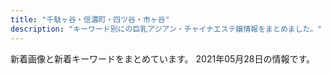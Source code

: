 ```yaml
---
title: "千駄ヶ谷・信濃町・四ツ谷・市ヶ谷"
description: "キーワード別にの巨乳アジアン・チャイナエステ嬢情報をまとめました。"
---
```


新着画像と新着キーワードをまとめています。
2021年05月28日の情報です。

<DmmAffiliateIns />
<KeywordTable
  shops={
    [
    {
        "img_links": [
            "https://tanpopo.tyo.cm/photos/sites/43/2021/05/202105270627598.jpg",
            "https://tanpopo.tyo.cm/images/pagetop.png",
            "https://tanpopo.tyo.cm/photos/sites/43/2021/05/2021052706272553.jpg",
            "https://tanpopo.tyo.cm/photos/sites/43/2021/04/2021041907343346.jpg",
            "https://tanpopo.tyo.cm/images/sp_mainimg.jpg",
            "https://tanpopo.tyo.cm/photos/sites/43/2021/05/2021052706273311.jpg",
            "https://tanpopo.tyo.cm/photos/sites/43/2021/05/2021052706181913.jpg",
            "https://tanpopo.tyo.cm/images/mainimg.jpg",
            "https://tanpopo.tyo.cm/photos/sites/43/2021/05/2021052706172719.jpg",
            "https://tanpopo.tyo.cm/photos/sites/43/2021/05/2021052706184275.jpg",
            "https://tanpopo.tyo.cm/photos/sites/43/2021/05/2021052706265811.jpg",
            "https://tanpopo.tyo.cm/images/service3.jpg",
            "https://tanpopo.tyo.cm/images/img_teaser.jpg",
            "https://tanpopo.tyo.cm/photos/sites/43/2021/04/2021041907342674.jpg",
            "https://tanpopo.tyo.cm/images/service2.jpg",
            "https://tanpopo.tyo.cm/images/sp_img_teaser.jpg",
            "https://tanpopo.tyo.cm/images/service1.jpg",
            "https://tanpopo.tyo.cm/photos/sites/43/2021/05/2021052706264932.jpg",
            "https://tanpopo.tyo.cm/photos/sites/43/2021/05/2021052706195377.jpg",
            "https://tanpopo.tyo.cm/images/service4.jpg"
        ],
        "url": "https://tanpopo.tyo.cm/",
        "station": "\u56db\u8c37\u4e09\u4e01\u76ee\u99c52\u756a",
        "name": "\u305f\u3093\u307d\u307d",
        "keywords": {
            "D": 24,
            "86": 8,
            "87": 8,
            "85": 16,
            "F": 4,
            "C": 17,
            "E": 4
        }
    },
    {
        "img_links": [
            "http://e-rosa.net/images/girlx_top.png",
            "http://e-rosa.net/images/003.jpg",
            "http://e-rosa.net/images/g1.jpg",
            "http://e-rosa.net/images/009.jpg",
            "http://e-rosa.net/images/nei_03.png",
            "http://e-rosa.net/images/te1.jpg",
            "http://e-rosa.net/images/girl_top.png",
            "http://e-rosa.net/images/risa.jpg",
            "http://e-rosa.net/images/news_bottom.jpg",
            "http://e-rosa.net/images/right_bottom.png",
            "http://e-rosa.net/images/tite-staff.png",
            "http://e-rosa.net/images/ddd.jpg",
            "http://e-rosa.net/images/rina1.jpg",
            "http://e-rosa.net/images/girl_01.png",
            "http://e-rosa.net/images/rimi.jpg",
            "http://e-rosa.net/images/te2.jpg",
            "http://e-rosa.net/images/005.jpg",
            "http://e-rosa.net/images/g13.jpg",
            "http://e-rosa.net/images/001.jpg",
            "http://e-rosa.net/images/misa1.jpg",
            "http://e-rosa.net/images/mio.jpg",
            "http://e-rosa.net/images/rina2.jpg",
            "http://e-rosa.net/images/sejutu2.jpg",
            "http://e-rosa.net/images/mimi.jpg",
            "http://e-rosa.net/images/aya1.jpg",
            "http://e-rosa.net/images/yuyi.jpg",
            "http://e-rosa.net/images/sejutu6.jpg",
            "http://e-rosa.net/images/sejutu1.jpg",
            "http://e-rosa.net/images/yuyu.jpg",
            "http://e-rosa.net/images/004.jpg",
            "http://e-rosa.net/images/rina0.jpg",
            "http://e-rosa.net/images/k1.jpg",
            "http://e-rosa.net/images/aya2.jpg",
            "http://e-rosa.net/images/gg1.png",
            "http://e-rosa.net/images/002.jpg",
            "http://e-rosa.net/images/noimage.jpg",
            "http://e-rosa.net/images/sejutu5.jpg",
            "http://e-rosa.net/images/right_top.png",
            "http://e-rosa.net/images/ayaka.jpg",
            "http://e-rosa.net/images/te3.jpg",
            "http://e-rosa.net/images/tite-magazine.png",
            "http://e-rosa.net/images/ha.jpg",
            "http://e-rosa.net/images/pagetop.png",
            "http://e-rosa.net/images/006.jpg",
            "http://e-rosa.net/images/haruka.jpg",
            "http://e-rosa.net/images/yuri.jpg",
            "http://e-rosa.net/images/grande.jpg",
            "http://e-rosa.net/images/tite-link.png",
            "http://e-rosa.net/images/yuna.jpg",
            "http://e-rosa.net/images/access3.jpg",
            "http://e-rosa.net/images/girl_03.png",
            "http://e-rosa.net/images/meyi2.jpg",
            "http://e-rosa.net/images/nei_01.png",
            "http://e-rosa.net/images/meyi1.jpg",
            "http://e-rosa.net/images/news_top.jpg"
        ],
        "url": "http://e-rosa.net/",
        "station": "\u56db\u8c37\u4e09\u4e01\u76ee\u99c52\u756a",
        "name": "ROSA",
        "keywords": {}
    },
    {
        "img_links": [
            "http://xn--vckg5a9gug.in.net/images/cg03.jpg",
            "http://xn--vckg5a9gug.in.net/images/fbt.jpg",
            "http://xn--vckg5a9gug.in.net/images/tit3.jpg",
            "http://xn--vckg5a9gug.in.net/images/fla.jpg",
            "http://xn--vckg5a9gug.in.net/images/top.jpg",
            "http://xn--vckg5a9gug.in.net/images/tit2.jpg",
            "http://xn--vckg5a9gug.in.net/images/cg02.jpg",
            "http://xn--vckg5a9gug.in.net/images/sys.jpg",
            "http://xn--vckg5a9gug.in.net/images/fbf.jpg",
            "http://xn--vckg5a9gug.in.net/images/tit1.jpg",
            "http://xn--vckg5a9gug.in.net/images/cg01.jpg",
            "http://xn--vckg5a9gug.in.net/images/no.png",
            "http://xn--vckg5a9gug.in.net/images/cg04.jpg",
            "http://xn--vckg5a9gug.in.net/images/tit5.jpg",
            "http://xn--vckg5a9gug.in.net/images/tit4.jpg",
            "http://xn--vckg5a9gug.in.net/link/menlog.jpg"
        ],
        "url": "http://xn--vckg5a9gug.in.net/",
        "station": "\u9eb9\u753a\u99c51\u756a\u51fa\u53e3",
        "keywords": {
            "85": 1,
            "86": 3,
            "D": 4
        },
        "name": "Moon"
    },
    {
        "img_links": [
            "https://juno-esthe.tokyo/wp-content/uploads/2021/02/876251tiramisu.jpg",
            "https://juno-esthe.tokyo/wp-content/uploads/2021/04/8971tiramisu.jpg",
            "https://juno-esthe.tokyo/wp-content/uploads/2021/02/12345678tiramisu.jpg",
            "https://juno-esthe.tokyo/wp-content/uploads/2021/03/4567tiramisu.jpg",
            "https://juno-esthe.tokyo/wp-content/themes/este/img/2.jpg",
            "https://juno-esthe.tokyo/wp-content/themes/este/img/top-img04.png",
            "https://juno-esthe.tokyo/wp-content/themes/este/img/top-img03.png",
            "https://juno-esthe.tokyo/wp-content/uploads/2021/02/90876satiramisu.jpg",
            "https://juno-esthe.tokyo/wp-content/themes/este/img/top-img02.png",
            "https://juno-esthe.tokyo/wp-content/uploads/2021/02/3456utiramisu.jpg",
            "https://juno-esthe.tokyo/wp-content/uploads/2021/04/89762517tiramisu.jpg",
            "https://juno-esthe.tokyo/wp-content/uploads/2021/02/78621tiramisu.jpg",
            "https://juno-esthe.tokyo/wp-content/uploads/2021/02/8estrdyfugi.jpg",
            "https://juno-esthe.tokyo/wp-content/themes/este/img/tel_footer.png",
            "https://juno-esthe.tokyo/wp-content/uploads/2021/02/567tiramisu.jpg",
            "https://juno-esthe.tokyo/wp-content/themes/este/img/1.jpg",
            "https://juno-esthe.tokyo/wp-content/uploads/2021/02/1tiramisu-1.jpg",
            "https://juno-esthe.tokyo/wp-content/themes/este/img/3.jpg",
            "https://juno-esthe.tokyo/wp-content/themes/este/img/top-img05.png",
            "https://juno-esthe.tokyo/wp-content/uploads/2021/03/1tiramisu.jpg",
            "https://juno-esthe.tokyo/wp-content/uploads/2021/03/31tiramisu.jpg",
            "https://juno-esthe.tokyo/wp-content/themes/este/img/tel_header.png",
            "https://juno-esthe.tokyo/wp-content/uploads/2021/04/87612tiramisu.jpg",
            "https://juno-esthe.tokyo/wp-content/themes/este/img/call.png",
            "https://juno-esthe.tokyo/wp-content/themes/este/img/4.jpg",
            "https://juno-esthe.tokyo/wp-content/themes/este/img/top-img01.png",
            "https://juno-esthe.tokyo/wp-content/uploads/2021/02/3121tiramisu.jpg"
        ],
        "keywords": {
            "E": 3,
            "C": 27,
            "\u30bb\u30af\u30b7\u30fc": 2,
            "D": 15
        },
        "url": "https://juno-esthe.tokyo/",
        "name": "\u30c6\u30a3\u30e9\u30df\u30b9",
        "station": "\u56db\u30c4\u8c37\u99c52\u756a\u53e3"
    },
    {
        "keywords": {
            "C": 14
        },
        "url": "http://e-yotsuya.net/",
        "station": "JR\u56db\u30c4\u8c37\u99c5\u8d64\u5742\u53e3",
        "name": "\u30b9\u30de\u30a4\u30eb",
        "img_links": [
            "http://e-yotsuya.net/images/mobile.png",
            "http://e-yotsuya.net/images/g7.jpg",
            "http://e-yotsuya.net/images/g5.jpg",
            "http://e-yotsuya.net/images/room.jpg",
            "http://e-yotsuya.net/images/tite-staff.jpg",
            "http://e-yotsuya.net/images/g3.jpg",
            "http://e-yotsuya.net/images/g2.jpg",
            "http://e-yotsuya.net/images/g8.jpg",
            "http://e-yotsuya.net/images/top2.png",
            "http://e-yotsuya.net/images/top.jpg",
            "http://e-yotsuya.net/images/g1.jpg",
            "http://e-yotsuya.net/images/news-tit.png",
            "http://e-yotsuya.net/images/baner2.jpg",
            "http://e-yotsuya.net/images/g9.jpg",
            "http://e-yotsuya.net/images/baner.jpg",
            "http://e-yotsuya.net/images/g6.jpg",
            "http://e-yotsuya.net/images/news-tit1.jpg",
            "http://e-yotsuya.net/images/tite-staff1.jpg",
            "http://e-yotsuya.net/images/g4.jpg"
        ]
    },
    {
        "name": "\u8594\u8587",
        "url": "http://www.bara.relaxjp.info/",
        "station": "\u56db\u8c37\u4e09\u4e01\u76ee\u99c53\u756a\u53e3",
        "img_links": [
            "http://www.bara.relaxjp.info/img/pickup.jpg",
            "http://www.bara.relaxjp.info/files/005.jpg",
            "http://www.bara.relaxjp.info/files/002-02.jpg",
            "http://www.bara.relaxjp.info/images/slider/2.jpg",
            "http://www.bara.relaxjp.info/images/slider/1.jpg",
            "http://www.bara.relaxjp.info/files/002.jpg",
            "http://www.bara.relaxjp.info/files/001.jpg",
            "http://www.bara.relaxjp.info/img/ttl_news.png",
            "http://www.bara.relaxjp.info/images/slider/3.jpg",
            "http://www.bara.relaxjp.info/img/btn_side_mobile.jpg",
            "http://www.bara.relaxjp.info/files/003-02.jpg",
            "http://www.bara.relaxjp.info/files/005-02.jpg",
            "http://www.bara.relaxjp.info/files/003.jpg",
            "http://www.bara.relaxjp.info/img/goback.jpg",
            "http://www.bara.relaxjp.info/img/ttl_therapist_top.png",
            "http://www.bara.relaxjp.info/img/ttl_info.png",
            "http://www.bara.relaxjp.info/img/tel.png",
            "http://www.bara.relaxjp.info/files/001-02.jpg"
        ],
        "keywords": {
            "86": 2,
            "87": 6,
            "D": 8,
            "C": 12
        }
    },
    {
        "url": "http://bimajo.ies.fun/",
        "img_links": [],
        "name": "\u7652\u3057\u306e\u5c4b",
        "keywords": {},
        "station": "\u56db\u8c37\u4e09\u4e01\u76ee\u99c52\u756a\u51fa\u53e3"
    },
    {
        "station": "\u56db\u8c37\u4e09\u4e01\u76ee\u99c52\u756a",
        "url": "http://lakulaku.info/",
        "img_links": [
            "http://lakulaku.info/images/staff/ai-a.jpg",
            "http://lakulaku.info/img/rina.jpg",
            "http://lakulaku.info/images/staff/rina.jpg",
            "http://lakulaku.info/images/staff/sizuka.jpg",
            "http://lakulaku.info/images/titestaff.png",
            "http://lakulaku.info/images/staff/s06.jpg",
            "http://lakulaku.info/img/5-3.jpg",
            "http://lakulaku.info/img/5-1.jpg",
            "http://lakulaku.info/images/staff/momo.jpg",
            "http://lakulaku.info/img/s06.jpg",
            "http://lakulaku.info/images/staff/yumi.jpg",
            "http://lakulaku.info/images/newtit.png",
            "http://lakulaku.info/img/5-4.jpg",
            "http://lakulaku.info/images/top.jpg",
            "http://lakulaku.info/images/staff/ai.jpg",
            "http://lakulaku.info/images/mobile.png",
            "http://lakulaku.info/swf/baner.jpg",
            "http://lakulaku.info/images/staff/5-3.jpg",
            "http://lakulaku.info/img/5-5.jpg",
            "http://lakulaku.info/images/staff/5-1.jpg",
            "http://lakulaku.info/images/staff/nena.jpg",
            "http://lakulaku.info/img/5-2.jpg",
            "http://lakulaku.info/images/staff/5-2.jpg",
            "http://lakulaku.info/images/staff/mari.jpg",
            "http://lakulaku.info/images/staff/5-5.jpg",
            "http://lakulaku.info/images/staff/5-4.jpg"
        ],
        "name": "\u767e\u5408",
        "keywords": {}
    },
    {
        "name": "1819\uff5e\u7d46",
        "url": "http://1819-kizuna.work/",
        "keywords": {
            "85": 4,
            "84": 2,
            "D": 5,
            "86": 2,
            "C": 12
        },
        "station": "\u56db\u8c37\u4e09\u4e01\u76ee\u99c53\u756a\u51fa\u53e3",
        "img_links": [
            "http://1819-kizuna.work/img/1F33C.png",
            "http://1819-kizuna.work/img/st33.jpg",
            "http://1819-kizuna.work/i/img/st33.jpg",
            "http://1819-kizuna.work/img/st024.jpg",
            "http://1819-kizuna.work/i/img/st24.jpg",
            "http://1819-kizuna.work/img/skr.png",
            "http://1819-kizuna.work/i/img/r3.jpg",
            "http://1819-kizuna.work/img/st033.jpg",
            "http://1819-kizuna.work/img/1F431.png",
            "http://1819-kizuna.work/img/botton.jpg",
            "http://1819-kizuna.work/img/s30.jpg",
            "http://1819-kizuna.work/i/img/st024.jpg",
            "http://1819-kizuna.work/i/img/s3.jpg",
            "http://1819-kizuna.work/img/1F353.png",
            "http://1819-kizuna.work/i/img/s5.jpg",
            "http://1819-kizuna.work/i/img/st030.jpg",
            "http://1819-kizuna.work/i/img/st25.jpg",
            "http://1819-kizuna.work/img/s32.jpg",
            "http://1819-kizuna.work/img/st030.jpg",
            "http://1819-kizuna.work/img/1F339.png",
            "http://1819-kizuna.work/i/img/st032.jpg",
            "http://1819-kizuna.work/img/st25.jpg",
            "http://1819-kizuna.work/i/img/st32.jpg",
            "http://1819-kizuna.work/i/img/st30.jpg",
            "http://1819-kizuna.work/i/img/r4.jpg",
            "http://1819-kizuna.work/i/img/s1.jpg",
            "http://1819-kizuna.work/img/s33.jpg",
            "http://1819-kizuna.work/i/img/r2.jpg",
            "http://1819-kizuna.work/i/img/skr.png",
            "http://1819-kizuna.work/img/1F351.png",
            "http://1819-kizuna.work/i/img/s2.jpg",
            "http://1819-kizuna.work/i/img/s4.jpg",
            "http://1819-kizuna.work/img/st032.jpg",
            "http://1819-kizuna.work/img/bottom.jpg",
            "http://1819-kizuna.work/img/mo.png",
            "http://1819-kizuna.work/img/s24.jpg",
            "http://1819-kizuna.work/img/jk.jpg",
            "http://1819-kizuna.work/img/1F60A.png",
            "http://1819-kizuna.work/i/img/r1.jpg",
            "http://1819-kizuna.work/img/st32.jpg",
            "http://1819-kizuna.work/img/st30.jpg",
            "http://1819-kizuna.work/i/img/st033.jpg",
            "http://1819-kizuna.work/img/st24.jpg",
            "http://1819-kizuna.work/i/img/jk.jpg",
            "http://1819-kizuna.work/img/fla.jpg",
            "http://1819-kizuna.work/img/s25.jpg",
            "http://1819-kizuna.work/i/img/s6.jpg"
        ]
    },
    {
        "name": "\u30aa\u30fc\u30ed\u30e9",
        "url": "http://l-rlx.com/",
        "img_links": [
            "http://l-rlx.com/girl/04.jpg",
            "http://l-rlx.com/girl/01.jpg",
            "http://l-rlx.com/images/index_02.jpg",
            "http://l-rlx.com/girl/07.jpg",
            "http://l-rlx.com/images/info_09.jpg",
            "http://l-rlx.com/images/index_21.jpg",
            "http://l-rlx.com/images/sub_09.jpg",
            "http://l-rlx.com/images/index_12.jpg",
            "http://l-rlx.com/girl/03.jpg",
            "http://l-rlx.com/s/uploads/02.jpg",
            "http://l-rlx.com/images/index_06.jpg",
            "http://l-rlx.com/s/images/iphone.png",
            "http://l-rlx.com/s/images/t2.jpg",
            "http://l-rlx.com/s/images/slider/2.jpg",
            "http://l-rlx.com/s/images/pc.png",
            "http://l-rlx.com/s/images/top_2.jpg",
            "http://l-rlx.com/s/uploads/05.jpg",
            "http://l-rlx.com/images/index_07.jpg",
            "http://l-rlx.com/s/uploads/07.jpg",
            "http://l-rlx.com/images/index_20.jpg",
            "http://l-rlx.com/images/index_04.jpg",
            "http://l-rlx.com/girl/02.jpg",
            "http://l-rlx.com/girl/08.jpg",
            "http://l-rlx.com/images/rec_09.jpg",
            "http://l-rlx.com/images/02.jpg",
            "http://l-rlx.com/s/images/slider/prev.png",
            "http://l-rlx.com/s/image/nav_hotel.png",
            "http://l-rlx.com/girl/05.jpg",
            "http://l-rlx.com/images/rec.jpg",
            "http://l-rlx.com/s/image/nav_cast.png",
            "http://l-rlx.com/s/uploads/09.jpg",
            "http://l-rlx.com/images/index_17.jpg",
            "http://l-rlx.com/images/index_05.jpg",
            "http://l-rlx.com/images/info.jpg",
            "http://l-rlx.com/images/index_14.jpg",
            "http://l-rlx.com/s/images/okubokomachi.jpg",
            "http://l-rlx.com/s/images/slider/1.jpg",
            "http://l-rlx.com/s/images/t4.jpg",
            "http://l-rlx.com/s/image/nav_topics.png",
            "http://l-rlx.com/images/index_03.jpg",
            "http://l-rlx.com/s/images/slider/next.png",
            "http://l-rlx.com/s/uploads/04.jpg",
            "http://l-rlx.com/s/uploads/08.jpg",
            "http://l-rlx.com/s/uploads/06.jpg",
            "http://l-rlx.com/images/03.jpg",
            "http://l-rlx.com/images/index_01.jpg",
            "http://l-rlx.com/s/images/t1.jpg",
            "http://l-rlx.com/s/images/service_01.png",
            "http://l-rlx.com/s/images/service_07.png",
            "http://l-rlx.com/s/uploads/010.jpg",
            "http://l-rlx.com/girl/00.jpg",
            "http://l-rlx.com/s/uploads/03.jpg",
            "http://l-rlx.com/s/images/service_03.png",
            "http://l-rlx.com/images/01.jpg",
            "http://l-rlx.com/s/image/nav_top.png",
            "http://l-rlx.com/s/images/t3.jpg",
            "http://l-rlx.com/s/uploads/01.jpg",
            "http://l-rlx.com/s/image/nav_sys.png",
            "http://l-rlx.com/s/image/nav_manga.png",
            "http://l-rlx.com/s/images/tel.png",
            "http://l-rlx.com/images/index_16.jpg",
            "http://l-rlx.com/s/images/slider/3.jpg",
            "http://l-rlx.com/images/staff_09.jpg",
            "http://l-rlx.com/girl/09.jpg"
        ],
        "station": "\u56db\u8c37\u4e09\u4e01\u76ee\u99c52\u756a\u53e3",
        "keywords": {
            "84": 2,
            "D": 6,
            "86": 4,
            "87": 4,
            "88": 2,
            "95": 2,
            "85": 4,
            "C": 17
        }
    },
    {
        "name": "\u5149\u540d",
        "img_links": [
            "http://aqua.jpn.cm/photos/sites/16/2018/01/2018011007031899.jpg",
            "http://aqua.jpn.cm/photos/sites/16/2019/03/2019031107062221.jpg",
            "http://aqua.jpn.cm/photos/sites/16/2021/03/2021030106235633.jpg",
            "http://aqua.jpn.cm/images/s_news.jpg",
            "http://aqua.jpn.cm/images/s_staff.png",
            "http://aqua.jpn.cm/photos/sites/16/2020/03/2020030507254950.jpg",
            "http://aqua.jpn.cm/photos/sites/16/2020/04/2020040301184076.jpg",
            "http://aqua.jpn.cm/photos/sites/16/2020/10/2020100906522289.jpg",
            "http://aqua.jpn.cm/images/2.jpg",
            "http://aqua.jpn.cm/photos/sites/16/2021/03/2021031006535594.jpg",
            "http://aqua.jpn.cm/photos/sites/16/2018/01/2018011007032034.jpg",
            "http://aqua.jpn.cm/images/room1.jpg",
            "http://aqua.jpn.cm/photos/sites/16/2018/01/2018013112184869.jpg",
            "http://aqua.jpn.cm/photos/sites/16/2020/12/2020120208263886.jpg",
            "http://aqua.jpn.cm/images/room4.jpg",
            "http://aqua.jpn.cm/photos/sites/16/2018/05/2018052105590585.jpg",
            "http://aqua.jpn.cm/photos/sites/16/2018/01/2018011007031662.jpg",
            "http://aqua.jpn.cm/images/room5.jpg",
            "http://aqua.jpn.cm/images/mobile.jpg",
            "http://aqua.jpn.cm/photos/sites/16/2020/10/2020100508293240.jpg",
            "http://aqua.jpn.cm/images/s_pick.png",
            "http://aqua.jpn.cm/images/top.png",
            "http://aqua.jpn.cm/images/1.jpg",
            "http://aqua.jpn.cm/photos/sites/16/2021/03/2021032308500758.jpg",
            "http://aqua.jpn.cm/photos/sites/16/2020/09/2020091507031094.jpg",
            "http://aqua.jpn.cm/images/3.jpg",
            "http://aqua.jpn.cm/images/line.jpg",
            "http://aqua.jpn.cm/images/room2.jpg",
            "http://aqua.jpn.cm/images/room3.jpg",
            "http://aqua.jpn.cm/photos/sites/16/2021/03/2021032308500056.jpg",
            "http://aqua.jpn.cm/photos/sites/16/2021/01/2021011401054262.jpg",
            "http://aqua.jpn.cm/photos/sites/16/2019/02/2019020108033676.jpg"
        ],
        "url": "http://aqua.jpn.cm/",
        "keywords": {
            "84": 18,
            "D": 252,
            "87": 18,
            "82": 18,
            "86": 126,
            "85": 108,
            "83": 18,
            "C": 54
        },
        "station": "\u56db\u8c37\u4e09\u4e01\u76ee\u99c52\u756a\u51fa\u53e3"
    }
]
}
/>
<DmmAffiliateScript />
